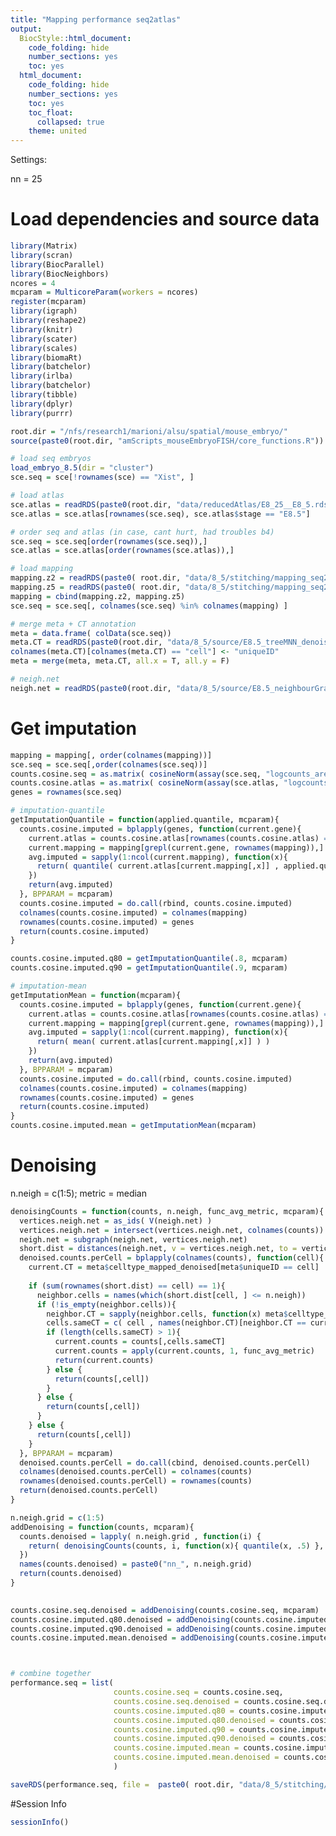 ```yaml
---
title: "Mapping performance seq2atlas"
output:
  BiocStyle::html_document:
    code_folding: hide
    number_sections: yes
    toc: yes  
  html_document:
    code_folding: hide
    number_sections: yes
    toc: yes
    toc_float:
      collapsed: true
    theme: united
---
```


Settings:

nn = 25

# Load dependencies and source data

```r

library(Matrix)
library(scran)
library(BiocParallel)
library(BiocNeighbors)
ncores = 4
mcparam = MulticoreParam(workers = ncores)
register(mcparam)
library(igraph)
library(reshape2)
library(knitr)
library(scater)
library(scales)
library(biomaRt)
library(batchelor)
library(irlba)
library(batchelor)
library(tibble)
library(dplyr)
library(purrr)

root.dir = "/nfs/research1/marioni/alsu/spatial/mouse_embryo/"
source(paste0(root.dir, "amScripts_mouseEmbryoFISH/core_functions.R"))

# load seq embryos
load_embryo_8.5(dir = "cluster")
sce.seq = sce[!rownames(sce) == "Xist", ]

# load atlas 
sce.atlas = readRDS(paste0(root.dir, "data/reducedAtlas/E8_25__E8_5.rds"))
sce.atlas = sce.atlas[rownames(sce.seq), sce.atlas$stage == "E8.5"]

# order seq and atlas (in case, cant hurt, had troubles b4)
sce.seq = sce.seq[order(rownames(sce.seq)),]
sce.atlas = sce.atlas[order(rownames(sce.atlas)),]

# load mapping
mapping.z2 = readRDS(paste0( root.dir, "data/8_5/stitching/mapping_seq2atlas_embryo1z2.rds"))
mapping.z5 = readRDS(paste0( root.dir, "data/8_5/stitching/mapping_seq2atlas_embryo1z5.rds"))
mapping = cbind(mapping.z2, mapping.z5)
sce.seq = sce.seq[, colnames(sce.seq) %in% colnames(mapping) ]

# merge meta + CT annotation
meta = data.frame( colData(sce.seq))
meta.CT = readRDS(paste0(root.dir, "data/8_5/source/E8.5_treeMNN_denoised.Rds"))
colnames(meta.CT)[colnames(meta.CT) == "cell"] <- "uniqueID"
meta = merge(meta, meta.CT, all.x = T, all.y = F)

# neigh.net
neigh.net = readRDS(paste0(root.dir, "data/8_5/source/E8.5_neighbourGraph_1.3.Rds"))

```


# Get imputation

```r


mapping = mapping[, order(colnames(mapping))]
sce.seq = sce.seq[,order(colnames(sce.seq))]
counts.cosine.seq = as.matrix( cosineNorm(assay(sce.seq, "logcounts_area")) )
counts.cosine.atlas = as.matrix( cosineNorm(assay(sce.atlas, "logcounts")) )
genes = rownames(sce.seq)

# imputation-quantile
getImputationQuantile = function(applied.quantile, mcparam){
  counts.cosine.imputed = bplapply(genes, function(current.gene){
    current.atlas = counts.cosine.atlas[rownames(counts.cosine.atlas) == current.gene,]
    current.mapping = mapping[grepl(current.gene, rownames(mapping)),]
    avg.imputed = sapply(1:ncol(current.mapping), function(x){
      return( quantile( current.atlas[current.mapping[,x]] , applied.quantile) )
    })
    return(avg.imputed)
  }, BPPARAM = mcparam)
  counts.cosine.imputed = do.call(rbind, counts.cosine.imputed)
  colnames(counts.cosine.imputed) = colnames(mapping)
  rownames(counts.cosine.imputed) = genes
  return(counts.cosine.imputed)
}

counts.cosine.imputed.q80 = getImputationQuantile(.8, mcparam)
counts.cosine.imputed.q90 = getImputationQuantile(.9, mcparam)

# imputation-mean
getImputationMean = function(mcparam){
  counts.cosine.imputed = bplapply(genes, function(current.gene){
    current.atlas = counts.cosine.atlas[rownames(counts.cosine.atlas) == current.gene,]
    current.mapping = mapping[grepl(current.gene, rownames(mapping)),]
    avg.imputed = sapply(1:ncol(current.mapping), function(x){
      return( mean( current.atlas[current.mapping[,x]] ) )
    })
    return(avg.imputed)
  }, BPPARAM = mcparam)
  counts.cosine.imputed = do.call(rbind, counts.cosine.imputed)
  colnames(counts.cosine.imputed) = colnames(mapping)
  rownames(counts.cosine.imputed) = genes
  return(counts.cosine.imputed)
}
counts.cosine.imputed.mean = getImputationMean(mcparam)


```


# Denoising 

n.neigh = c(1:5); metric = median


```r


denoisingCounts = function(counts, n.neigh, func_avg_metric, mcparam){
  vertices.neigh.net = as_ids( V(neigh.net) )
  vertices.neigh.net = intersect(vertices.neigh.net, colnames(counts))
  neigh.net = subgraph(neigh.net, vertices.neigh.net)
  short.dist = distances(neigh.net, v = vertices.neigh.net, to = vertices.neigh.net)
  denoised.counts.perCell = bplapply(colnames(counts), function(cell){
    current.CT = meta$celltype_mapped_denoised[meta$uniqueID == cell]
    
    if (sum(rownames(short.dist) == cell) == 1){
      neighbor.cells = names(which(short.dist[cell, ] <= n.neigh))
      if (!is_empty(neighbor.cells)){
        neighbor.CT = sapply(neighbor.cells, function(x) meta$celltype_mapped_denoised[meta$uniqueID == x])
        cells.sameCT = c( cell , names(neighbor.CT)[neighbor.CT == current.CT])
        if (length(cells.sameCT) > 1){
          current.counts = counts[,cells.sameCT]
          current.counts = apply(current.counts, 1, func_avg_metric)
          return(current.counts)
        } else {
          return(counts[,cell])
        }
      } else {
        return(counts[,cell])
      }
    } else {
      return(counts[,cell])
    } 
  }, BPPARAM = mcparam)
  denoised.counts.perCell = do.call(cbind, denoised.counts.perCell)
  colnames(denoised.counts.perCell) = colnames(counts)
  rownames(denoised.counts.perCell) = rownames(counts)
  return(denoised.counts.perCell)
}

n.neigh.grid = c(1:5)
addDenoising = function(counts, mcparam){
  counts.denoised = lapply( n.neigh.grid , function(i) {
    return( denoisingCounts(counts, i, function(x){ quantile(x, .5) }, mcparam) )
  })
  names(counts.denoised) = paste0("nn_", n.neigh.grid)  
  return(counts.denoised)
}
  

counts.cosine.seq.denoised = addDenoising(counts.cosine.seq, mcparam)
counts.cosine.imputed.q80.denoised = addDenoising(counts.cosine.imputed.q80, mcparam)
counts.cosine.imputed.q90.denoised = addDenoising(counts.cosine.imputed.q90, mcparam)
counts.cosine.imputed.mean.denoised = addDenoising(counts.cosine.imputed.mean, mcparam)



# combine together
performance.seq = list(
                       counts.cosine.seq = counts.cosine.seq,
                       counts.cosine.seq.denoised = counts.cosine.seq.denoised,
                       counts.cosine.imputed.q80 = counts.cosine.imputed.q80,
                       counts.cosine.imputed.q80.denoised = counts.cosine.imputed.q80.denoised,
                       counts.cosine.imputed.q90 = counts.cosine.imputed.q90,
                       counts.cosine.imputed.q90.denoised = counts.cosine.imputed.q90.denoised,
                       counts.cosine.imputed.mean = counts.cosine.imputed.mean,
                       counts.cosine.imputed.mean.denoised = counts.cosine.imputed.mean.denoised
                       )

saveRDS(performance.seq, file =  paste0( root.dir, "data/8_5/stitching/performance_seq2atlas_embryo1.rds"))

```


#Session Info

```r

sessionInfo()

```
